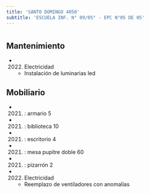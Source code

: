 ```yaml
---
title: 'SANTO DOMINGO 4050'
subtitle: 'ESCUELA INF. N° 09/05° - EPC N°05 DE 05'
---
```


#


## Mantenimiento

*  (2022) Electricidad 
    + Instalación de luminarias led


## Mobiliario

*  (2021) : armario 5 

*  (2021) : biblioteca 10 

*  (2021) : escritorio 4 

*  (2021) : mesa pupitre doble 60 

*  (2021) : pizarrón 2 




*  (2022) Electricidad 
    + Reemplazo de ventiladores con anomalías



